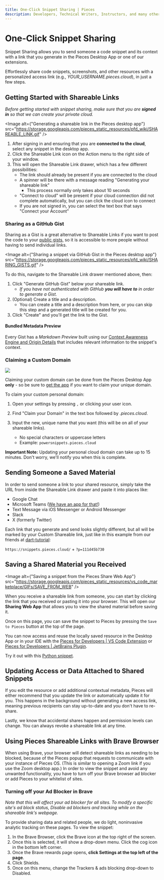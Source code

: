 ```yaml
---
title: One-Click Snippet Sharing | Pieces
description: Developers, Technical Writers, Instructors, and many others constantly share developer materials, but adding in relevant context makes this engagement much more impactful.
---
```



<link rel="canonical" href="https://docs.pieces.app/features/one-click-snippet-sharing" />

# One-Click Snippet Sharing
Snippet Sharing allows you to send someone a code snippet and its context with a link that you generate in the Pieces Desktop App or one of our extensions.

Effortlessly share code snippets, screenshots, and other resources with a personalized access link (e.g., _YOUR_USERNAME.pieces.cloud_), in just a few steps.

## Getting Started with Shareable Links
_Before getting started with snippet sharing, make sure that you are **signed in** so that we can create your private cloud._

<Image alt={"Generating a shareable link in the Pieces desktop app"} src="https://storage.googleapis.com/pieces_static_resources/pfd_wiki/SHAREABLE_LINK.gif" />

1. After signing in and ensuring that you are **connected to the cloud**, select any snippet in the desktop app.
2. Click the Shareable Link icon on the Action menu to the right side of your window.
3. This will open the Shareable Link drawer, which has a few different possibilities:
    - The link should already be present if you are connected to the cloud
    - A spinner will be there with a message reading "Generating your shareable link"
        - This process normally only takes about 10 seconds
    - "Connect to cloud" will be present if your cloud connection did not complete automatically, but you can click the cloud icon to connect
    - If you are not signed in, you can select the text box that says "Connect your Account"

### Sharing as a GitHub Gist
Sharing as a Gist is a great alternative to Shareable Links if you want to post the code to your [public gists,](/learn/product-highlights-and-benefits/import-gists-from-github) so it is accessible to more people without having to send individual links.

<Image alt={"Sharing a snippet via GitHub Gist in the Pieces desktop app"} src="https://storage.googleapis.com/pieces_static_resources/pfd_wiki/SHARING_GISTS.gif" />

To do this, navigate to the Shareable Link drawer mentioned above, then:

1. Click "Generate GitHub Gist" below your shareable link.
    - _If you have not authenticated with GitHub **you will have to** in order to generate a Gist._
2. (Optional) Create a title and a description.
    - You can create a title and a description from here, or you can skip this step and a generated title will be created for you.
3. Click "Create" and you'll get the link to the Gist.

#### Bundled Metadata Preview
Every Gist has a _Markdown Preview_ built using our <a target="_blank" href="{{ links.internal.context_awareness_engine.origin_details }}">Context Awareness Engine and Origin Details</a> that includes relevant information to the snippet's context.

### Claiming a Custom Domain
<Image src="https://storage.googleapis.com/pieces_static_resources/pfd_wiki/CUSTOM_SUBDOMAIN.gif" />

Claiming your custom domain can be done from the Pieces Desktop App **only** - so be sure to [get the app](/learn/installation-getting-started/what-am-i-installing) if you want to claim your unique domain.

To claim your custom personal domain:
1. Open your settings by pressing ` , ` or clicking your user icon.
2. Find "Claim your Domain" in the text box followed by _.pieces.cloud_.
3. Input the new, unique name that you want (this will be on all of your shareable links).

    - No special characters or uppercase letters
    - Example: ` powersnippets.pieces.cloud `

**Important Note:** Updating your personal cloud domain can take up to 15 minutes. Don't worry, we'll notify you when this is complete.

## Sending Someone a Saved Material
In order to send someone a link to your shared resource, simply take the URL from inside the Shareable Link drawer and paste it into places like:
- Google Chat
- Microsoft Teams ([We have an app for that!](/learn/extensions-plugins/teams))
- Text Message via iOS Messenger or Android Messenger
- Slack
- X (formerly Twitter)

Each link that you generate and send looks slightly different, but all will be marked by your Custom Shareable link, just like in this example from our friends at [dart-tutorial](https://dart-tutorial.com):

`https://snippets.pieces.cloud/` + `?p=111d45b730`

## Saving a Shared Material you Received
<Image alt={"Saving a snippet from the Pieces Share Web App"} src="https://storage.googleapis.com/pieces_static_resources/vs_code_marketplace/GIFs/SAVE_FROM_WEB" />

When you receive a shareable link from someone, you can start by clicking the link that you received or pasting it into your browser. This will open our **Sharing Web App** that allows you to view the shared material before saving it.

Once on this page, you can save the snippet to Pieces by pressing the ` Save to Pieces ` button at the top of the page.

You can now access and reuse the locally saved resource in the Desktop App or in your IDE with the <a target="_blank" href="{{ links.extensions.vscode }}">Pieces for Developers | VS Code Extension</a> or <a target="_blank" href="{{ links.extensions.jetbrains }}">Pieces for Developers | JetBrains Plugin</a>.

Try it out with this [Python snippet](https://python.pieces.cloud/?p=8711459369).

## Updating Access or Data Attached to Shared Snippets
If you edit the resource or add additional contextual metadata, Pieces will either recommend that you update the link or automatically update it for you. This happens in the background without generating a new access link, meaning previous recipients can stay up-to-date and you don't have to re-share.

Lastly, we know that accidental shares happen and permission levels can change. You can always revoke a shareable link at any time.

## Using Pieces Shareable Links with Brave Browser

When using Brave, your browser will detect shareable links as needing to be blocked, because of the Pieces popup that requests to communicate with your instance of Pieces OS. (This is similar to opening a Zoom link if you use the Zoom desktop app.) In order to view the snippet and avoid any unwanted functionality, you have to turn off your Brave browser ad blocker or add Pieces to your whitelist of sites.

### Turning off your Ad Blocker in Brave

*Note that this will affect your ad blocker for all sites. To modify a specific site's ad block status, Disable ad blockers and tracking while on the shareable link's webpage.*

To provide sharing data and related people, we do light, noninvasive analytic tracking on these pages. To view the snippet:

1. In the Brave Browser, click the Brave icon at the top right of the screen.
2. Once this is selected, it will show a drop-down menu. Click the cog icon in the bottom left corner.
3. Once the Brave rewards page opens, **click Settings at the top left of the page**.
4. Click Shields.
5. Once on this menu, change the Trackers & ads blocking drop-down to Disabled.
